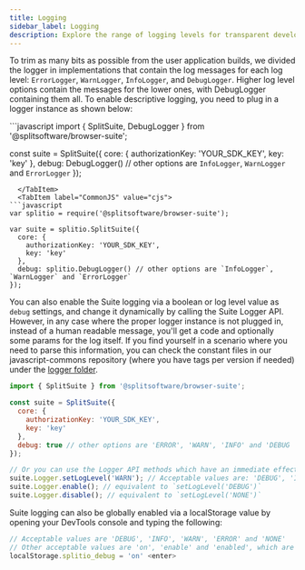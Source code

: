 ```yaml
---
title: Logging
sidebar_label: Logging
description: Explore the range of logging levels for transparent development and debugging.
---
```

 
To trim as many bits as possible from the user application builds, we divided the logger in implementations that contain the log messages for each log level: `ErrorLogger`, `WarnLogger`, `InfoLogger`, and `DebugLogger`. Higher log level options contain the messages for the lower ones, with DebugLogger containing them all. To enable descriptive logging, you need to plug in a logger instance as shown below:


<Tabs>
  <TabItem label="ES modules" value="es">
```javascript
import { SplitSuite, DebugLogger } from '@splitsoftware/browser-suite';

const suite = SplitSuite({
  core: {
    authorizationKey: 'YOUR_SDK_KEY',
    key: 'key'
  },
  debug: DebugLogger() // other options are `InfoLogger`, `WarnLogger` and `ErrorLogger`
});
```
  </TabItem>
  <TabItem label="CommonJS" value="cjs">
```javascript
var splitio = require('@splitsoftware/browser-suite');

var suite = splitio.SplitSuite({
  core: {
    authorizationKey: 'YOUR_SDK_KEY',
    key: 'key'
  },
  debug: splitio.DebugLogger() // other options are `InfoLogger`, `WarnLogger` and `ErrorLogger`
});
```
  </TabItem>
</Tabs>

You can also enable the Suite logging via a boolean or log level value as `debug` settings, and change it dynamically by calling the Suite Logger API. However, in any case where the proper logger instance is not plugged in, instead of a human readable message, you'll get a code and optionally some params for the log itself. If you find yourself in a scenario where you need to parse this information, you can check the constant files in our javascript-commons repository (where you have tags per version if needed) under the [logger folder](https://github.com/splitio/javascript-commons/blob/master/src/logger/).

```javascript title="Logger API"
import { SplitSuite } from '@splitsoftware/browser-suite';

const suite = SplitSuite({
  core: {
    authorizationKey: 'YOUR_SDK_KEY',
    key: 'key'
  },
  debug: true // other options are 'ERROR', 'WARN', 'INFO' and 'DEBUG
});

// Or you can use the Logger API methods which have an immediate effect.
suite.Logger.setLogLevel('WARN'); // Acceptable values are: 'DEBUG', 'INFO', 'WARN', 'ERROR', 'NONE'
suite.Logger.enable(); // equivalent to `setLogLevel('DEBUG')`
suite.Logger.disable(); // equivalent to `setLogLevel('NONE')`
```

Suite logging can also be globally enabled via a localStorage value by opening your DevTools console and typing the following:

```javascript title="Enable logging from browser console"
// Acceptable values are 'DEBUG', 'INFO', 'WARN', 'ERROR' and 'NONE'
// Other acceptable values are 'on', 'enable' and 'enabled', which are equivalent to 'DEBUG' log level
localStorage.splitio_debug = 'on' <enter>
```